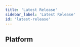 ```yaml
---
title: 'Latest Release'
sidebar_label: 'Latest Release'
id: 'latest-release'
---
```



## Platform

<Grid container>
  <Grid item xs={12} md={12} sx={{padding: '1%'}}>
    <ReleaseCard
      blogLink="https://genesis.global/blog/genesis-release-8-5/"
      releaseNotesLink="/8/8.5/"
      imageName="Release-8.5.webp"
      imageAltText="8.5 Release"
    />
  </Grid>
</Grid>
